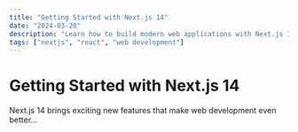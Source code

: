 ```yaml
---
title: "Getting Started with Next.js 14"
date: "2024-03-20"
description: "Learn how to build modern web applications with Next.js 14, exploring its new features and improvements"
tags: ["nextjs", "react", "web development"]
---
```


# Getting Started with Next.js 14

Next.js 14 brings exciting new features that make web development even better... 
